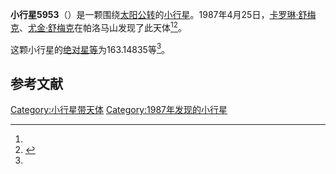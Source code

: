 {{Infobox planet
| bgcolour = #FFFFC0
| name = 5953 Shelton
| symbol = 
| image = 
| caption = 
| discovery = yes
| discovery_ref = 
| discoverer = [[卡罗琳·舒梅克|卡罗琳·舒梅克]]、[[尤金·舒梅克|尤金·舒梅克]]
| discovery_site = [[帕洛马山|帕洛马山]] 
| discovered = 1987年4月25日
| designations = yes
| mp_name = 
| named_after = 
| alt_names = 1987 HS/ 1983 DO / 1984 OD / 1987 FK1
| mp_category = [[主带小行星|主带小行星]]
| orbit_ref = <ref name="a">[http://ssd.jpl.nasa.gov/sbdb.cgi?sstr=5953 5953 Shelton] {{Wayback|url=http://ssd.jpl.nasa.gov/sbdb.cgi?sstr=5953 |date=20201124022544 }}，小行星數據庫瀏覽器（JPL Small-Body Database Browser）－[[美国国家航空航天局|美国国家航空航天局]]喷气推进实验室</ref>
| epoch = 2456400.5 (2013年4月18日更新)
| aphelion = {{convert|2.7058068|AU|km|3|abbr=on|lk=out}}
| perihelion = {{convert|1.9314690|AU|km|3|abbr=on}}
| semimajor = {{convert|2.3186379|AU|km|3|abbr=on}}
| eccentricity = 0.1669812
| period = 1289.578646 [[日|日]]<br />3.53[[儒略年|儒略年]]
| avg_speed = 
| inclination = 24.01000
| asc_node = 137.80311
| mean_anomaly = 
| arg_peri = 163.14835
| satellites = 
| physical_characteristics = yes
| dimensions = 
| mass = 
| density = 
| surface_grav = 
| escape_velocity = 
| sidereal_day = 
| axial_tilt = 
| pole_ecliptic_lat = 
| pole_ecliptic_lon = 
| albedo = 
| temperatures= 
| temp_name1 = 
| mean_temp_1 = 
| max_temp_1 = 
| temp_name2 = 
| max_temp_2 = 
| spectral_type = 
| abs_magnitude = 163.14835
}}

'''小行星5953'''（{{lang-en|5953 Shelton}}）是一颗围绕[[太阳|太阳]][[公转|公转]]的[[小行星|小行星]]。1987年4月25日，[[卡罗琳·舒梅克|卡罗琳·舒梅克]]、[[尤金·舒梅克|尤金·舒梅克]]在帕洛马山发现了此天体<ref name="a" /><ref>{{cite news|title=小行星列表|url=http://cfa-www.harvard.edu/iau/lists/NumberedMPs.txt|accessdate=2013-07-08|newspaper=哈佛大学|archive-date=2008-05-17|archive-url=https://web.archive.org/web/20080517010638/http://cfa-www.harvard.edu/iau/lists/NumberedMPs.txt|dead-url=no}}</ref>。

这颗小行星的[[绝对星等|绝对星等]]为163.14835等<ref name="a" />。

==参考文献==
{{reflist}}
{{Minor Planet Number|[[小行星5952|小行星5952]]|[[小行星5954|小行星5954]]}}

{{小天体}}

[[Category:小行星带天体|Category:小行星带天体]]
[[Category:1987年发现的小行星|Category:1987年发现的小行星]]

{{asteroid-stub}}